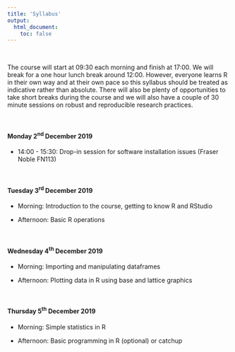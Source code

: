 ```yaml
---
title: 'Syllabus'
output: 
  html_document:
    toc: false
---
```


\  

The course will start at 09:30 each morning and finish at 17:00. We will break for a one hour lunch break around 12:00. However, everyone learns R in their own way and at their own pace so this syllabus should be treated as indicative rather than absolute. There will also be plenty of opportunities to take short breaks during the course and we will also have a couple of 30 minute sessions on robust and reproducible research practices.

\  

#### Monday 2^nd^ December 2019

  - 14:00 - 15:30: Drop-in session for software installation issues (Fraser Noble FN113)

\  

#### Tuesday 3^rd^ December 2019 

  - Morning: Introduction to the course, getting to know R and RStudio

  - Afternoon: Basic R operations

\  

#### Wednesday 4^th^ December 2019

  - Morning: Importing and manipulating dataframes

  - Afternoon: Plotting data in R using base and lattice graphics

\  

#### Thursday 5^th^ December 2019

  - Morning: Simple statistics in R

  - Afternoon: Basic programming in R (optional) or catchup